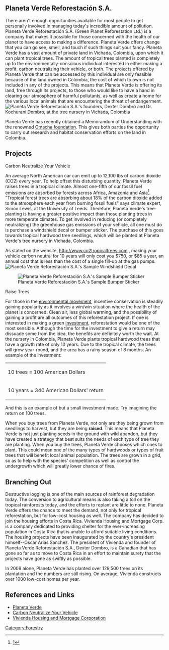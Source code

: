 == Planeta Verde Reforestación S.A. ==
There aren't enough opportunities available for most people to get personally involved in managing today's incredible amount of pollution. Planeta Verde Reforestación S.A. (Green Planet Reforestation Ltd.) is a company that makes it possible for those concerned with the health of our planet to have access to making a difference. Planeta Verde offers change that you can go see, smell, and touch if such things suit your fancy. Planeta Verde has a vast amount of private land in Vichada, Colombia, upon which it can plant tropical trees. The amount of tropical trees planted is completely up to the environmentally-conscious individual interested in either making a profit, carbon neutralizing their vehicle, or both. The projects offered by Planeta Verde that can be accessed by this individual are only feasible because of the land owned in Colombia, the cost of which to own is not included in any of the projects. This means that Planeta Verde is offering its land, free through its projects, to those who would like to have a hand in clearing our atmosphere of harmful pollutants, as well as create a home for the various local animals that are encountering the threat of endangerment.
[[Image:nursery1.jpg|thumb|Planeta Verde Reforestación S.A.'s founders, Dexter Dombro and Dr. Kochurani Dombro, at the tree nursery in Vichada, Colombia]]

Planeta Verde has recently obtained a Memorandum of Understanding with the renowned [http://omacha.org Omacha foundation]. This gives both parties the opportunity to carry out research and habitat conservation efforts on the land in Colombia.

== Projects ==
;Carbon Neutralize Your Vehicle

An average North American car can emit up to 12,100 lbs of carbon dioxide (CO2) every year. To help offset this disturbing quantity, Planeta Verde raises trees in a tropical climate. Almost one-fifth of our fossil fuel emissions are absorbed by forests across Africa, Amazonia and Asia<ref>[http://www.guardian.co.uk/environment/2009/feb/18/trees-tropics-climate-change]</ref>. "Tropical forest trees are absorbing about 18% of the carbon dioxide added to the atmosphere each year from burning fossil fuels" says climate expert, Simon Lewis, at the University of Leeds. Therefore, Planeta Verde's tree-planting is having a greater positive impact than those planting trees in more temperate climates. To get involved in reducing (or completely neutralizing) the greenhouse gas emissions of your vehicle, all one must do is purchase a windshield decal or bumper sticker. The purchase of this goes towards tropical hardwood tree seedlings, which will be planted at Planeta Verde's tree nursery in Vichada, Colombia. 

As stated on the website, http://www.co2tropicaltrees.com , making your vehicle carbon neutral for 10 years will only cost you $750, or $85 a year, an annual cost that is less than the cost of a single fill-up at the gas pumps.
[[Image:windshield1.jpg|thumb|Planeta Verde Reforestación S.A.'s Sample Windshield Decal]]

[[Image:bumper1.jpg|thumb|Planeta Verde Reforestación S.A.'s Sample Bumper Sticker]]

;Raise Trees

For those in the [http://en.wikipedia.org/wiki/Environmental_movement environmental movement], incentive conservation is steadily gaining popularity as it involves a win/win situation where the health of the planet is concerned. Clean air, less global warming, and the possibility of gaining a profit are all outcomes of this reforestation project.
If one is interested in making a green [http://en.wikipedia.org/wiki/Investment investment], reforestation would be one of the most sensible. Although the time for the investment to give a return may dissuade some from the idea, the benefits are definitely worth the wait. At the nursery in Colombia, Planeta Verde plants tropical hardwood trees that have a growth rate of only 10 years. Due to the tropical climate, the trees will grow year-round, and the area has a rainy season of 8 months. An example of the investment:

{|border="1" 
| 10 trees = 100 American Dollars 
|- 
| 10 years = 340 American Dollars' return 
|}

And this is an example of but a small investment made. Try imagining the return on 100 trees.

When you buy trees from Planeta Verde, not only are they being grown from seedlings to harvest, but they are being '''raised'''. This means that Planeta Verde is not just planting seeds in the ground with wild abandon, but they have created a strategy that best suits the needs of each type of tree they are planting. When you buy the trees, Planeta Verde chooses which ones to plant. This could mean one of the many types of hardwoods or types of fruit trees that will benefit local animal population. The trees are grown in a grid, so as to help with the species' competition as well as control the undergrowth which will greatly lower chance of fires.

== Branching Out ==
Destructive logging is one of the main sources of rainforest degradation today. The conversion to agricultural means is also taking a toll on the tropical rainforests today, and the efforts to replant are little to none. Planeta Verde offers the chance to meet the demand, not only for tropical reforestation, but for low-cost housing as well. The company has decided to join the housing efforts in Costa Rica. Vivienda Housing and Mortgage Corp. is a company dedicated to providing shelter for the ever-increasing population in Costa Rica that is unable to afford suitable living conditions. The housing projects have been inaugurated by the country's president himself--Oscar Arias Sanchez. The president of Vivienda and founder of Planeta Verde Reforestación S.A., Dexter Dombro, is a Canadian that has gone so far as to move to Costa Rica in an effort to maintain surety that the projects have gone as swiftly as possible. 

In 2009 alone, Planeta Verde has planted over 129,500 trees on its plantation and the numbers are still rising. On average, Vivienda constructs over 1000 low-cost homes per year.

== References and Links ==
<references/>
*[http://www.myreforestation.com Planeta Verde]
*[http://www.co2tropicaltrees.com Carbon Neutralize Your Vehicle]
*[http://www.viviendahousing.com Vivienda Housing and Mortgage Corporation]

[[Category:Forestry]]